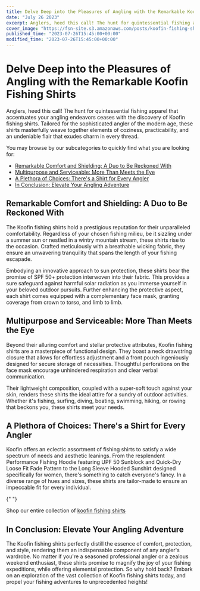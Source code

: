 ```yaml
---
title: Delve Deep into the Pleasures of Angling with the Remarkable Koofin Fishing Shirts
date: "July 26 2023"
excerpt: Anglers, heed this call! The hunt for quintessential fishing apparel that accentuates your angling endeavors
cover_image: "https://fsn-site.s3.amazonaws.com/posts/koofin-fishing-shirts.jpg"
published_time: "2023-07-26T15:45:00+00:00"
modified_time: "2023-07-26T15:45:00+00:00"
---
```


<Breadcrumb />

# Delve Deep into the Pleasures of Angling with the Remarkable Koofin Fishing Shirts

Anglers, heed this call! The hunt for quintessential fishing apparel that accentuates your angling endeavors ceases with the discovery of Koofin fishing shirts. Tailored for the sophisticated angler of the modern age, these shirts masterfully weave together elements of coziness, practicability, and an undeniable flair that exudes charm in every thread.

You may browse by our subcategories to quickly find what you are looking for:

- [Remarkable Comfort and Shielding: A Duo to Be Reckoned With](#Shielding "Remarkable Comfort and Shielding: A Duo to Be Reckoned With")
- [Multipurpose and Serviceable: More Than Meets the Eye](#Multipurpose "Multipurpose and Serviceable: More Than Meets the Eye")
- [A Plethora of Choices: There's a Shirt for Every Angler](#Plethora "A Plethora of Choices: There's a Shirt for Every Angler")
- [In Conclusion: Elevate Your Angling Adventure](#Conclusion "In Conclusion: Elevate Your Angling Adventure")

## <a name="Shielding">Remarkable Comfort and Shielding: A Duo to Be Reckoned With</a>

The Koofin fishing shirts hold a prestigious reputation for their unparalleled comfortability. Regardless of your chosen fishing milieu, be it sizzling under a summer sun or nestled in a wintry mountain stream, these shirts rise to the occasion. Crafted meticulously with a breathable wicking fabric, they ensure an unwavering tranquility that spans the length of your fishing escapade.

Embodying an innovative approach to sun protection, these shirts bear the promise of SPF 50+ protection interwoven into their fabric. This provides a sure safeguard against harmful solar radiation as you immerse yourself in your beloved outdoor pursuits. Further enhancing the protective aspect, each shirt comes equipped with a complementary face mask, granting coverage from crown to torso, and limb to limb.

## <a name="Multipurpose">Multipurpose and Serviceable: More Than Meets the Eye</a>

Beyond their alluring comfort and stellar protective attributes, Koofin fishing shirts are a masterpiece of functional design. They boast a neck drawstring closure that allows for effortless adjustment and a front pouch ingeniously designed for secure storage of necessities. Thoughtful perforations on the face mask encourage unhindered respiration and clear verbal communication.

Their lightweight composition, coupled with a super-soft touch against your skin, renders these shirts the ideal attire for a sundry of outdoor activities. Whether it's fishing, surfing, diving, boating, swimming, hiking, or rowing that beckons you, these shirts meet your needs.

## <a name="Plethora">A Plethora of Choices: There's a Shirt for Every Angler</a>

Koofin offers an eclectic assortment of fishing shirts to satisfy a wide spectrum of needs and aesthetic leanings. From the resplendent Performance Fishing Hoodie featuring UPF 50 Sunblock and Quick-Dry Loose Fit Fade Pattern to the Long Sleeve Hooded Sunshirt designed specifically for women, there's something to catch everyone's fancy. In a diverse range of hues and sizes, these shirts are tailor-made to ensure an impeccable fit for every individual.

<ProductsByCategory category="fishing-shirts-koofin" />{" "}

Shop our entire collection of [koofin fishing shirts](/product-category/fishing-shirts-koofin "koofin fishing shirts")

## <a name="Conclusion">In Conclusion: Elevate Your Angling Adventure</a>

The Koofin fishing shirts perfectly distill the essence of comfort, protection, and style, rendering them an indispensable component of any angler's wardrobe. No matter if you're a seasoned professional angler or a zealous weekend enthusiast, these shirts promise to magnify the joy of your fishing expeditions, while offering elemental protection. So why hold back? Embark on an exploration of the vast collection of Koofin fishing shirts today, and propel your fishing adventures to unprecedented heights!
